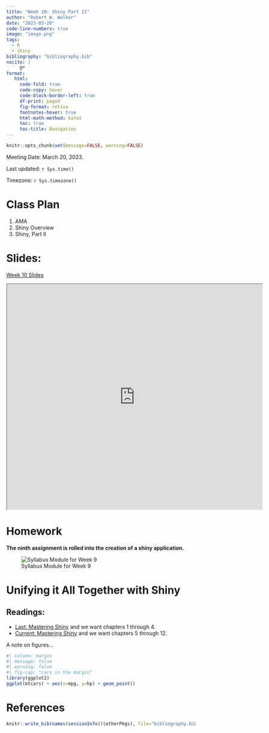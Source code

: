 ```yaml
---
title: "Week 10: Shiny Part II"
author: "Robert W. Walker"
date: "2023-03-20"
code-line-numbers: true
image: "image.png"
tags:
  - R
  - shiny
bibliography: "bibliography.bib"
nocite: |
     @*
format: 
   html:
     code-fold: true
     code-copy: hover
     code-block-border-left: true
     df-print: paged
     fig-format: retina
     footnotes-hover: true
     html-math-method: katex
     toc: true
     toc-title: Navigation
---
```


```r
knitr::opts_chunk$set(message=FALSE, warning=FALSE)
```


Meeting Date: March 20, 2023.

Last updated: `r Sys.time()` 

Timezone: `r Sys.timezone()`

# Class Plan 

1. AMA
2. Shiny Overview
3. Shiny, Part II

# Slides:
[Week 10 Slides](https://robertwwalker.github.io/CWD-Slides/week-10/index.html)

<iframe src="https://robertwwalker.github.io/CWD-Slides/week-10/index.html" width="680" height="600" allowfullscreen></iframe>


# Homework

**The ninth assignment is rolled into the creation of a shiny application.**

![Syllabus Module for Week 9](img/Screen Shot 2023-03-13 at 10.25.31 AM.png)

# Unifying it All Together with Shiny

## Readings: 

- [Last: Mastering Shiny](https://mastering-shiny.org/) and we want chapters 1 through 4.
- [Current: Mastering Shiny](https://mastering-shiny.org/) and we want chapters 5 through 12.


A note on figures...

```r
#| column: margin
#| message: false
#| warning: false
#| fig-cap: "cars in the margin"
library(ggplot2)
ggplot(mtcars) + aes(x=mpg, y=hp) + geom_point()
```


# References

```r
knitr::write_bib(names(sessionInfo()$otherPkgs), file="bibliography.bib")
```


